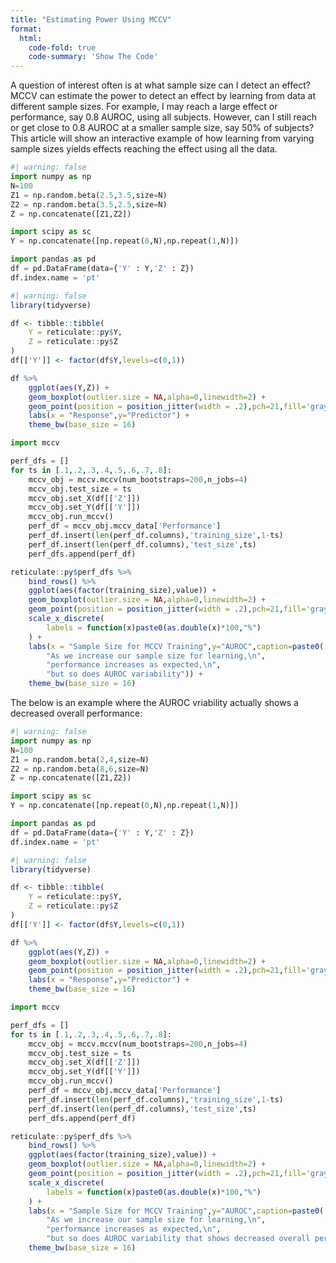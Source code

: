 ```yaml
---
title: "Estimating Power Using MCCV"
format:
  html:
    code-fold: true
    code-summary: 'Show The Code'
---
```


A question of interest often is at what sample size can I detect an effect? MCCV can estimate the power to detect an effect by learning from data at different sample sizes. For example, I may reach a large effect or performance, say 0.8 AUROC, using all subjects. However, can I still reach or get close to 0.8 AUROC at a smaller sample size, say 50% of subjects? This article will show an interactive example of how learning from varying sample sizes yields effects reaching the effect using all the data.

```python
#| warning: false
import numpy as np
N=100
Z1 = np.random.beta(2.5,3.5,size=N)
Z2 = np.random.beta(3.5,2.5,size=N)
Z = np.concatenate([Z1,Z2])

import scipy as sc
Y = np.concatenate([np.repeat(0,N),np.repeat(1,N)])

import pandas as pd
df = pd.DataFrame(data={'Y' : Y,'Z' : Z})
df.index.name = 'pt'
```

```r
#| warning: false
library(tidyverse)

df <- tibble::tibble(
    Y = reticulate::py$Y,
    Z = reticulate::py$Z
)
df[['Y']] <- factor(df$Y,levels=c(0,1))

df %>% 
    ggplot(aes(Y,Z)) +
    geom_boxplot(outlier.size = NA,alpha=0,linewidth=2) +
    geom_point(position = position_jitter(width = .2),pch=21,fill='gray',size=3) +
    labs(x = "Response",y="Predictor") +
    theme_bw(base_size = 16)
```

```python
import mccv

perf_dfs = []
for ts in [.1,.2,.3,.4,.5,.6,.7,.8]:
    mccv_obj = mccv.mccv(num_bootstraps=200,n_jobs=4)
    mccv_obj.test_size = ts
    mccv_obj.set_X(df[['Z']])
    mccv_obj.set_Y(df[['Y']])
    mccv_obj.run_mccv()
    perf_df = mccv_obj.mccv_data['Performance']
    perf_df.insert(len(perf_df.columns),'training_size',1-ts)
    perf_df.insert(len(perf_df.columns),'test_size',ts)
    perf_dfs.append(perf_df)
```

```r
reticulate::py$perf_dfs %>% 
    bind_rows() %>% 
    ggplot(aes(factor(training_size),value)) +
    geom_boxplot(outlier.size = NA,alpha=0,linewidth=2) +
    geom_point(position = position_jitter(width = .2),pch=21,fill='gray',size=3) +
    scale_x_discrete(
        labels = function(x)paste0(as.double(x)*100,"%")
    ) +
    labs(x = "Sample Size for MCCV Training",y="AUROC",caption=paste0(
        "As we increase our sample size for learning,\n",
        "performance increases as expected,\n",
        "but so does AUROC variability")) +
    theme_bw(base_size = 16)
```

The below is an example where the AUROC vriability actually shows a decreased overall performance:

```python
#| warning: false
import numpy as np
N=100
Z1 = np.random.beta(2,4,size=N)
Z2 = np.random.beta(8,6,size=N)
Z = np.concatenate([Z1,Z2])

import scipy as sc
Y = np.concatenate([np.repeat(0,N),np.repeat(1,N)])

import pandas as pd
df = pd.DataFrame(data={'Y' : Y,'Z' : Z})
df.index.name = 'pt'
```

```r
#| warning: false
library(tidyverse)

df <- tibble::tibble(
    Y = reticulate::py$Y,
    Z = reticulate::py$Z
)
df[['Y']] <- factor(df$Y,levels=c(0,1))

df %>% 
    ggplot(aes(Y,Z)) +
    geom_boxplot(outlier.size = NA,alpha=0,linewidth=2) +
    geom_point(position = position_jitter(width = .2),pch=21,fill='gray',size=3) +
    labs(x = "Response",y="Predictor") +
    theme_bw(base_size = 16)
```

```python
import mccv

perf_dfs = []
for ts in [.1,.2,.3,.4,.5,.6,.7,.8]:
    mccv_obj = mccv.mccv(num_bootstraps=200,n_jobs=4)
    mccv_obj.test_size = ts
    mccv_obj.set_X(df[['Z']])
    mccv_obj.set_Y(df[['Y']])
    mccv_obj.run_mccv()
    perf_df = mccv_obj.mccv_data['Performance']
    perf_df.insert(len(perf_df.columns),'training_size',1-ts)
    perf_df.insert(len(perf_df.columns),'test_size',ts)
    perf_dfs.append(perf_df)
```

```r
reticulate::py$perf_dfs %>% 
    bind_rows() %>% 
    ggplot(aes(factor(training_size),value)) +
    geom_boxplot(outlier.size = NA,alpha=0,linewidth=2) +
    geom_point(position = position_jitter(width = .2),pch=21,fill='gray',size=3) +
    scale_x_discrete(
        labels = function(x)paste0(as.double(x)*100,"%")
    ) +
    labs(x = "Sample Size for MCCV Training",y="AUROC",caption=paste0(
        "As we increase our sample size for learning,\n",
        "performance increases as expected,\n",
        "but so does AUROC variability that shows decreased overall performance")) +
    theme_bw(base_size = 16)
```
